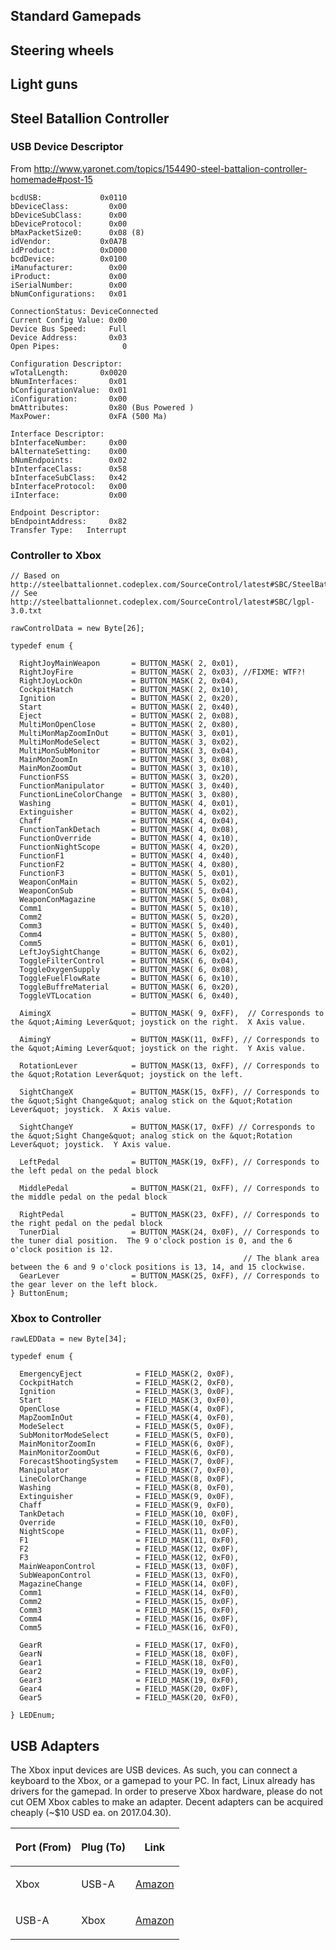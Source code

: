 == Standard Gamepads ==
== Steering wheels ==
== Light guns ==

== Steel Batallion Controller ==

=== USB Device Descriptor ===

From http://www.yaronet.com/topics/154490-steel-battalion-controller-homemade#post-15

<pre>bcdUSB:             0x0110
bDeviceClass:         0x00
bDeviceSubClass:      0x00
bDeviceProtocol:      0x00
bMaxPacketSize0:      0x08 (8)
idVendor:           0x0A7B
idProduct:          0xD000
bcdDevice:          0x0100
iManufacturer:        0x00
iProduct:             0x00
iSerialNumber:        0x00
bNumConfigurations:   0x01

ConnectionStatus: DeviceConnected
Current Config Value: 0x00
Device Bus Speed:     Full
Device Address:       0x03
Open Pipes:              0

Configuration Descriptor:
wTotalLength:       0x0020
bNumInterfaces:       0x01
bConfigurationValue:  0x01
iConfiguration:       0x00
bmAttributes:         0x80 (Bus Powered )
MaxPower:             0xFA (500 Ma)

Interface Descriptor:
bInterfaceNumber:     0x00
bAlternateSetting:    0x00
bNumEndpoints:        0x02
bInterfaceClass:      0x58
bInterfaceSubClass:   0x42
bInterfaceProtocol:   0x00
iInterface:           0x00

Endpoint Descriptor:
bEndpointAddress:     0x82
Transfer Type:   Interrupt</pre>

=== Controller to Xbox ===

<pre>// Based on http://steelbattalionnet.codeplex.com/SourceControl/latest#SBC/SteelBattalionController.cs
// See http://steelbattalionnet.codeplex.com/SourceControl/latest#SBC/lgpl-3.0.txt

rawControlData = new Byte[26];

typedef enum {

  RightJoyMainWeapon       = BUTTON_MASK( 2, 0x01),
  RightJoyFire             = BUTTON_MASK( 2, 0x03), //FIXME: WTF?!
  RightJoyLockOn           = BUTTON_MASK( 2, 0x04),
  CockpitHatch             = BUTTON_MASK( 2, 0x10),
  Ignition                 = BUTTON_MASK( 2, 0x20),
  Start                    = BUTTON_MASK( 2, 0x40),
  Eject                    = BUTTON_MASK( 2, 0x08),
  MultiMonOpenClose        = BUTTON_MASK( 2, 0x80),
  MultiMonMapZoomInOut     = BUTTON_MASK( 3, 0x01),
  MultiMonModeSelect       = BUTTON_MASK( 3, 0x02),
  MultiMonSubMonitor       = BUTTON_MASK( 3, 0x04),
  MainMonZoomIn            = BUTTON_MASK( 3, 0x08),
  MainMonZoomOut           = BUTTON_MASK( 3, 0x10),
  FunctionFSS              = BUTTON_MASK( 3, 0x20),
  FunctionManipulator      = BUTTON_MASK( 3, 0x40),
  FunctionLineColorChange  = BUTTON_MASK( 3, 0x80),
  Washing                  = BUTTON_MASK( 4, 0x01),
  Extinguisher             = BUTTON_MASK( 4, 0x02),
  Chaff                    = BUTTON_MASK( 4, 0x04),
  FunctionTankDetach       = BUTTON_MASK( 4, 0x08),
  FunctionOverride         = BUTTON_MASK( 4, 0x10),
  FunctionNightScope       = BUTTON_MASK( 4, 0x20),
  FunctionF1               = BUTTON_MASK( 4, 0x40),
  FunctionF2               = BUTTON_MASK( 4, 0x80),
  FunctionF3               = BUTTON_MASK( 5, 0x01),
  WeaponConMain            = BUTTON_MASK( 5, 0x02),
  WeaponConSub             = BUTTON_MASK( 5, 0x04),
  WeaponConMagazine        = BUTTON_MASK( 5, 0x08),
  Comm1                    = BUTTON_MASK( 5, 0x10),
  Comm2                    = BUTTON_MASK( 5, 0x20),
  Comm3                    = BUTTON_MASK( 5, 0x40),
  Comm4                    = BUTTON_MASK( 5, 0x80),
  Comm5                    = BUTTON_MASK( 6, 0x01),
  LeftJoySightChange       = BUTTON_MASK( 6, 0x02),
  ToggleFilterControl      = BUTTON_MASK( 6, 0x04),
  ToggleOxygenSupply       = BUTTON_MASK( 6, 0x08),
  ToggleFuelFlowRate       = BUTTON_MASK( 6, 0x10),
  ToggleBuffreMaterial     = BUTTON_MASK( 6, 0x20),
  ToggleVTLocation         = BUTTON_MASK( 6, 0x40),

  AimingX                  = BUTTON_MASK( 9, 0xFF),  // Corresponds to the &quot;Aiming Lever&quot; joystick on the right.  X Axis value.

  AimingY                  = BUTTON_MASK(11, 0xFF), // Corresponds to the &quot;Aiming Lever&quot; joystick on the right.  Y Axis value.

  RotationLever            = BUTTON_MASK(13, 0xFF), // Corresponds to the &quot;Rotation Lever&quot; joystick on the left.

  SightChangeX             = BUTTON_MASK(15, 0xFF), // Corresponds to the &quot;Sight Change&quot; analog stick on the &quot;Rotation Lever&quot; joystick.  X Axis value.

  SightChangeY             = BUTTON_MASK(17, 0xFF) // Corresponds to the &quot;Sight Change&quot; analog stick on the &quot;Rotation Lever&quot; joystick.  Y Axis value.

  LeftPedal                = BUTTON_MASK(19, 0xFF), // Corresponds to the left pedal on the pedal block

  MiddlePedal              = BUTTON_MASK(21, 0xFF), // Corresponds to the middle pedal on the pedal block

  RightPedal               = BUTTON_MASK(23, 0xFF), // Corresponds to the right pedal on the pedal block
  TunerDial                = BUTTON_MASK(24, 0x0F), // Corresponds to the tuner dial position.  The 9 o'clock postion is 0, and the 6 o'clock position is 12.
                                                    // The blank area between the 6 and 9 o'clock positions is 13, 14, and 15 clockwise.
  GearLever                = BUTTON_MASK(25, 0xFF), // Corresponds to the gear lever on the left block.
} ButtonEnum;</pre>
=== Xbox to Controller ===

<pre>rawLEDData = new Byte[34];

typedef enum {

  EmergencyEject            = FIELD_MASK(2, 0x0F),
  CockpitHatch              = FIELD_MASK(2, 0xF0),
  Ignition                  = FIELD_MASK(3, 0x0F),
  Start                     = FIELD_MASK(3, 0xF0),
  OpenClose                 = FIELD_MASK(4, 0x0F),
  MapZoomInOut              = FIELD_MASK(4, 0xF0),
  ModeSelect                = FIELD_MASK(5, 0x0F),
  SubMonitorModeSelect      = FIELD_MASK(5, 0xF0),
  MainMonitorZoomIn         = FIELD_MASK(6, 0x0F),
  MainMonitorZoomOut        = FIELD_MASK(6, 0xF0),
  ForecastShootingSystem    = FIELD_MASK(7, 0x0F),
  Manipulator               = FIELD_MASK(7, 0xF0),
  LineColorChange           = FIELD_MASK(8, 0x0F),
  Washing                   = FIELD_MASK(8, 0xF0),
  Extinguisher              = FIELD_MASK(9, 0x0F),
  Chaff                     = FIELD_MASK(9, 0xF0),
  TankDetach                = FIELD_MASK(10, 0x0F),
  Override                  = FIELD_MASK(10, 0xF0),
  NightScope                = FIELD_MASK(11, 0x0F),
  F1                        = FIELD_MASK(11, 0xF0),
  F2                        = FIELD_MASK(12, 0x0F),
  F3                        = FIELD_MASK(12, 0xF0),
  MainWeaponControl         = FIELD_MASK(13, 0x0F),
  SubWeaponControl          = FIELD_MASK(13, 0xF0),
  MagazineChange            = FIELD_MASK(14, 0x0F),
  Comm1                     = FIELD_MASK(14, 0xF0),
  Comm2                     = FIELD_MASK(15, 0x0F),
  Comm3                     = FIELD_MASK(15, 0xF0),
  Comm4                     = FIELD_MASK(16, 0x0F),
  Comm5                     = FIELD_MASK(16, 0xF0),

  GearR                     = FIELD_MASK(17, 0xF0),
  GearN                     = FIELD_MASK(18, 0x0F),
  Gear1                     = FIELD_MASK(18, 0xF0),
  Gear2                     = FIELD_MASK(19, 0x0F),
  Gear3                     = FIELD_MASK(19, 0xF0),
  Gear4                     = FIELD_MASK(20, 0x0F),
  Gear5                     = FIELD_MASK(20, 0xF0),

} LEDEnum;</pre>

== USB Adapters ==
The Xbox input devices are USB devices. As such, you can connect a keyboard to the Xbox, or a gamepad to your PC. In fact, Linux already has drivers for the gamepad. In order to preserve Xbox hardware, please do not cut OEM Xbox cables to make an adapter. Decent adapters can be acquired cheaply (~$10 USD ea. on 2017.04.30).

{| class="wikitable"
|-
! Port (From)
! Plug (To)
! Link
|-
| Xbox
| USB-A
| [https://www.amazon.com/gp/product/B0169BOTDC Amazon]
|-
| USB-A
| Xbox
| [https://www.amazon.com/gp/product/B00F52LQHO Amazon]
|}